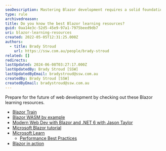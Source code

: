 ```yaml
---
seoDescription: Mastering Blazor development requires a solid foundation in these essential resources, from tutorials to books and courses.
type: rule
archivedreason:
title: Do you know the best Blazor learning resources?
guid: 0aa14e3c-52d5-45e9-97a1-7975beed9db7
uri: blazor-learning-resources
created: 2022-05-05T12:31:25.000Z
authors:
  - title: Brady Stroud
    url: https://ssw.com.au/people/brady-stroud
related: []
redirects:
lastUpdated: 2024-06-08T03:27:17.000Z
lastUpdatedBy: Brady Stroud [SSW]
lastUpdatedByEmail: bradystroud@ssw.com.au
createdBy: Brady Stroud [SSW]
createdByEmail: bradystroud@ssw.com.au
---
```


Prepare for the future of web development by checking out these Blazor learning resources.

* [Blazor Train](https://blazortrain.com/)
* [Blazor WASM by example](https://www.packtpub.com/product/blazor-webassembly-by-example/9781800567511)
* [Modern Web Dev with Blazor and .NET 6 with Jason Taylor](https://youtu.be/lRYrhj9lwQk)
* [Microsoft Blazor tutorial](https://dotnet.microsoft.com/en-us/learn/aspnet/blazor-tutorial/intro)
* [Microsoft Learn](https://learn.microsoft.com/en-au/aspnet/core/blazor?WT.mc_id=DT-MVP-33518)
  * [Performance Best Practices](https://learn.microsoft.com/en-us/aspnet/core/blazor/performance?WT.mc_id=DT-MVP-33518)
* [Blazor in action](https://www.manning.com/books/blazor-in-action)
